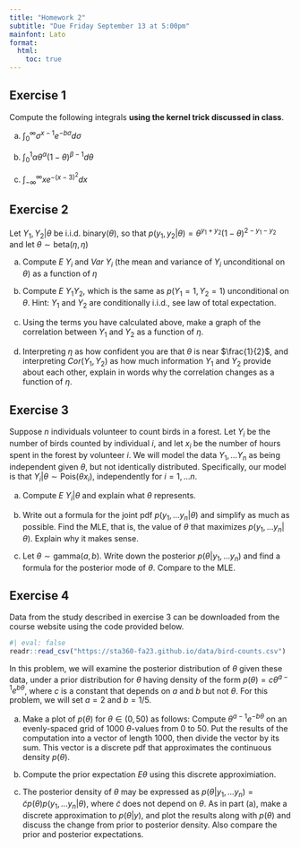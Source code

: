 ```yaml
---
title: "Homework 2"
subtitle: "Due Friday September 13 at 5:00pm"
mainfont: Lato
format: 
  html:
    toc: true
---
```



## Exercise 1

Compute the following integrals **using the kernel trick discussed in class**.

a. $\int_{0}^{\infty} \sigma^{x-1} e^{-b \sigma} d\sigma$

b. $\int_{0}^1 \alpha \theta^{\alpha} (1 - \theta)^{\beta - 1} d\theta$

c. $\int_{-\infty}^\infty x e^{-(x-3)^2} dx$


## Exercise 2

Let $Y_1, Y_2 | \theta$ be i.i.d. binary($\theta$), so that $p(y_1, y_2 | \theta) = \theta ^{y_1 + y_2} (1- \theta) ^{2 - y_1 - y_2}$ and let $\theta \sim \text{beta}(\eta, \eta)$

a. Compute $E~Y_i$ and $Var~Y_i$ (the mean and variance of $Y_i$ unconditional on $\theta$) as a function of $\eta$

b. Compute $E~Y_1 Y_2$, which is the same as $p(Y_1 = 1, Y_2 = 1)$ unconditional on $\theta$. Hint: $Y_1$ and $Y_2$ are conditionally i.i.d., see law of total expectation.

c. Using the terms you have calculated above, make a graph of the correlation between $Y_1$ and $Y_2$ as a function of $\eta$.

d. Interpreting $\eta$ as how confident you are that $\theta$ is near $\frac{1}{2}$, and interpreting $Cor(Y_1, Y_2)$ as how much information $Y_1$ and $Y_2$ provide about each other, explain in words why the correlation changes as a function of $\eta$.

## Exercise 3

Suppose $n$ individuals volunteer to count birds in a forest. Let $Y_i$ be the number of birds counted by individual $i$, and let $x_i$ be the number of hours spent in the forest by volunteer $i$. We will model the data $Y_1, \ldots Y_n$ as being independent given $\theta$, but not identically distributed. Specifically, our model is that $Y_i | \theta \sim \text{Pois}(\theta x_i)$, independently for $i = 1, \ldots n$.

a. Compute $E~Y_i | \theta$ and explain what $\theta$ represents.

b. Write out a formula for the joint pdf $p(y_1, \ldots y_n |\theta)$ and simplify as much as possible. Find the MLE, that is, the value of $\theta$ that maximizes $p(y_1, \ldots y_n | \theta)$. Explain why it makes sense.

c. Let $\theta \sim \text{gamma}(a, b)$. Write down the posterior $p(\theta | y_1,\ldots y_n)$ and find a formula for the posterior mode of $\theta$. Compare to the MLE.

## Exercise 4

Data from the study described in exercise 3 can be downloaded from the course website using the code provided below.

```r
#| eval: false
readr::read_csv("https://sta360-fa23.github.io/data/bird-counts.csv")
```


In this problem, we will examine the posterior distribution of $\theta$ given these data, under a prior distribution for $\theta$ having density of the form $p(\theta) = c \theta^{a-1} e^{b\theta}$, where $c$ is a constant that depends on $a$ and $b$ but not $\theta$. For this problem, we will set $a = 2$ and $b = 1/5$. 

a. Make a plot of $p(\theta)$ for $\theta \in (0, 50)$ as follows: Compute $\theta^{a -1} e^{-b\theta}$ on an evenly-spaced grid of 1000 $\theta$-values from 0 to 50. Put the results of the computation into a vector of length 1000, then divide the vector by its sum. This vector is a discrete pdf that approximates the continuous density $p(\theta)$.

b. Compute the prior expectation $E \theta$ using this discrete approximiation. 

c. The posterior density of $\theta$ may be expressed as $p(\theta | y_1, \ldots y_n) = \tilde{c} p(\theta) p(y_1, \ldots y_n | \theta)$, where $\tilde{c}$ does not depend on $\theta$. As in part (a), make a discrete approximation to $p(\theta | y)$, and plot the results along with $p(\theta)$ and discuss the change from prior to posterior density. Also compare the prior and posterior expectations.

<!-- ## Exercise 4 -->

<!-- Let $\theta_1$ be the prevalence of a rare allele among people with Alzheimer's disease, and let $\theta_2$ be the prevalence among people without the disease. To estimate $\theta_1$ and $\theta_2$, a sample of $n_1 = 19$ Alzheimer's patients and $n_2 = 176$ control subjects are genotyped for the presence of the allele. Let $Y_1$ and $Y_2$ be the number of people in the two samples who have the allele. We will model $Y_1$ and $Y_2$ as independent with $Y_1 | \theta_1 \sim \text{binomial}(n_1, \theta_1)$ and $Y_2 | \theta_2 \sim \text{binomial}(n_2, \theta_2)$. Prior studies suggest that $\theta_2 \sim \text{beta}(2, 30)$ is a reasonable prior distribution for $\theta_2$. For now, we will use the same prior distribution for $\theta_1$. The study is performed and the data are that $Y_1 = 1$ and $Y_2 = 16$.  -->

<!-- a. State the posterior distributions of $\theta_1$ and $\theta_2$. Plot the posterior densities together on a single graph with the prior density, and compare all three curves with words. -->

<!-- b. Compute the posterior mean and a 95% posterior interval for each of $\theta_1$ and $\theta_2$. -->

<!-- c. With a picture, with words, or mathematically, try to describe different kind of joint prior distribution for $\theta_1$ and $\theta_2$ that represents the $\theta_1$ and $\theta_2$ are close to each other, but highly uncertain. -->